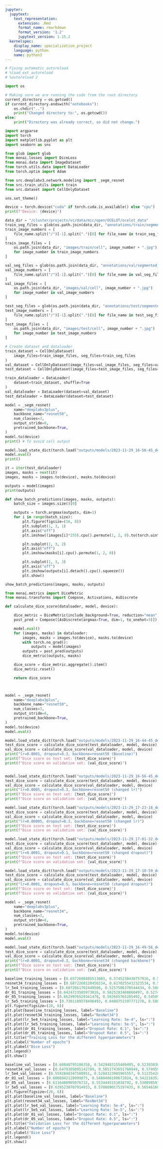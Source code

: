 ```yaml
---
jupyter:
  jupytext:
    text_representation:
      extension: .Rmd
      format_name: rmarkdown
      format_version: '1.2'
      jupytext_version: 1.15.2
  kernelspec:
    display_name: specialization_project
    language: python
    name: python3
---
```


```python
# Fixing automatic autoreload
# %load_ext autoreload
# %autoreload 2
```

```python
import os 

# Making sure we are running the code from the root directory
current_directory = os.getcwd()
if current_directory.endswith("notebooks"):
    os.chdir("..")
    print("Changed directory to:", os.getcwd())
else:
    print("Directory was already correct, so did not change.")
```

```python
import argparse
import torch
import matplotlib.pyplot as plt 
import seaborn as sns

from glob import glob
from monai.losses import DiceLoss
from monai.data import ImageDataset
from torch.utils.data import DataLoader
from torch.optim import Adam

from src.deeplabv3.network.modeling import _segm_resnet
from src.train_utils import train
from src.dataset import CellOnlyDataset

sns.set_theme()

device = torch.device("cuda" if torch.cuda.is_available() else "cpu")
print(f"Device: {device}")
```

```python
data_dir = "/cluster/projects/vc/data/mic/open/OCELOT/ocelot_data"
train_seg_files = glob(os.path.join(data_dir, "annotations/train/segmented_cell/*"))
train_image_numbers = [
    file_name.split("/")[-1].split(".")[0] for file_name in train_seg_files
]
train_image_files = [
    os.path.join(data_dir, "images/train/cell", image_number + ".jpg")
    for image_number in train_image_numbers
]

val_seg_files = glob(os.path.join(data_dir, "annotations/val/segmented_cell/*"))
val_image_numbers = [
    file_name.split("/")[-1].split(".")[0] for file_name in val_seg_files
]
val_image_files = [
    os.path.join(data_dir, "images/val/cell", image_number + ".jpg")
    for image_number in val_image_numbers
]

test_seg_files = glob(os.path.join(data_dir, "annotations/test/segmented_cell/*"))
test_image_numbers = [
    file_name.split("/")[-1].split(".")[0] for file_name in test_seg_files
]
test_image_files = [
    os.path.join(data_dir, "images/test/cell", image_number + ".jpg")
    for image_number in test_image_numbers
]

# Create dataset and dataloader
train_dataset = CellOnlyDataset(
    image_files=train_image_files, seg_files=train_seg_files
)
val_dataset = CellOnlyDataset(image_files=val_image_files, seg_files=val_seg_files)
test_dataset = CellOnlyDataset(image_files=test_image_files, seg_files=test_seg_files)

train_dataloader = DataLoader(
    dataset=train_dataset, shuffle=True
)
val_dataloader = DataLoader(dataset=val_dataset)
test_dataloader = DataLoader(dataset=test_dataset)
```

```python
model = _segm_resnet(
    name="deeplabv3plus",
    backbone_name="resnet50",
    num_classes=3,
    output_stride=8,
    pretrained_backbone=True,
)
model.to(device)
print() # To avoid cell output
```

```python
model.load_state_dict(torch.load("outputs/models/2023-11-29_16-56-45_deeplabv3plus_cell_only_lr-0.0005_dropout-0.3_backbone-resnet50_epochs-100.pth"))
model.eval()
print()
```

```python
it = iter(test_dataloader)
images, masks = next(it)
images, masks = images.to(device), masks.to(device)

outputs = model(images)
print(outputs)
```

```python
def show_batch_predictions(images, masks, outputs): 
    batch_size = images.size()[0]

    outputs = torch.argmax(outputs, dim=1)
    for i in range(batch_size): 
        plt.figure(figsize=(16, 8))
        plt.subplot(1, 3, 1)
        plt.axis("off")
        plt.imshow((images[i]*255).cpu().permute(1, 2, 0).to(torch.uint8))

        plt.subplot(1, 3, 2)
        plt.axis("off")
        plt.imshow(masks[i].cpu().permute(1, 2, 0))

        plt.subplot(1, 3, 3)
        plt.axis("off")
        plt.imshow(outputs[i].detach().cpu().squeeze())
        plt.show()

show_batch_predictions(images, masks, outputs)
```

```python
from monai.metrics import DiceMetric
from monai.transforms import Compose, Activations, AsDiscrete

def calculate_dice_score(dataloader, model, device): 

    dice_metric = DiceMetric(include_background=True, reduction="mean")
    post_pred = Compose([AsDiscrete(argmax=True, dim=1, to_onehot=3)])

    model.eval()
    for (images, masks) in dataloader: 
        images, masks = images.to(device), masks.to(device)
        with torch.no_grad(): 
            outputs = model(images)
        outputs = post_pred(outputs)
        dice_metric(outputs, masks)

    dice_score = dice_metric.aggregate().item()
    dice_metric.reset()

    return dice_score



model = _segm_resnet(
    name="deeplabv3plus",
    backbone_name="resnet50",
    num_classes=3,
    output_stride=8,
    pretrained_backbone=True,
)
model.to(device)
model.eval()

model.load_state_dict(torch.load("outputs/models/2023-11-29_16-44-45_deeplabv3plus_cell_only_lr-0.0001_dropout-0.3_backbone-resnet50_epochs-100.pth"))
test_dice_score = calculate_dice_score(test_dataloader, model, device)
val_dice_score = calculate_dice_score(val_dataloader, model, device)
print("lr=0.0001, dropout=0.3, backbone=resnet50 (Baseline)")
print(f"Dice score on test set: {test_dice_score}")
print(f"Dice score on validation set: {val_dice_score}")


model.load_state_dict(torch.load("outputs/models/2023-11-29_16-56-45_deeplabv3plus_cell_only_lr-0.0005_dropout-0.3_backbone-resnet50_epochs-100.pth"))
test_dice_score = calculate_dice_score(test_dataloader, model, device)
val_dice_score = calculate_dice_score(val_dataloader, model, device)
print("lr=0.0005, dropout=0.3, backbone=resnet50 (changed lr)")
print(f"Dice score on test set: {test_dice_score}")
print(f"Dice score on validation set: {val_dice_score}")

model.load_state_dict(torch.load("outputs/models/2023-11-29_17-23-18_deeplabv3plus_cell_only_lr-5e-05_dropout-0.3_backbone-resnet50_epochs-100.pth"))
test_dice_score = calculate_dice_score(test_dataloader, model, device)
val_dice_score = calculate_dice_score(val_dataloader, model, device)
print("lr=0.00005, dropout=0.3, backbone=resnet50 (changed lr)")
print(f"Dice score on test set: {test_dice_score}")
print(f"Dice score on validation set: {val_dice_score}")

model.load_state_dict(torch.load("outputs/models/2023-11-29_17-01-32_deeplabv3plus_cell_only_lr-0.0001_dropout-0.1_backbone-resnet50_epochs-100.pth"))
test_dice_score = calculate_dice_score(test_dataloader, model, device)
val_dice_score = calculate_dice_score(val_dataloader, model, device)
print("lr=0.0001, dropout=0.1, backbone=resnet50 (changed dropout)")
print(f"Dice score on test set: {test_dice_score}")
print(f"Dice score on validation set: {val_dice_score}")

model.load_state_dict(torch.load("outputs/models/2023-11-29_17-10-59_deeplabv3plus_cell_only_lr-0.0001_dropout-0.5_backbone-resnet50_epochs-100.pth"))
test_dice_score = calculate_dice_score(test_dataloader, model, device)
val_dice_score = calculate_dice_score(val_dataloader, model, device)
print("lr=0.0001, dropout=0.5, backbone=resnet50 (changed dropout)")
print(f"Dice score on test set: {test_dice_score}")
print(f"Dice score on validation set: {val_dice_score}")

model = _segm_resnet(
    name="deeplabv3plus",
    backbone_name="resnet34",
    num_classes=3,
    output_stride=8,
    pretrained_backbone=True,
)
model.to(device)
model.eval()

model.load_state_dict(torch.load("outputs/models/2023-11-29_16-49-56_deeplabv3plus_cell_only_lr-0.0001_dropout-0.3_backbone-resnet34_epochs-100.pth"))
test_dice_score = calculate_dice_score(test_dataloader, model, device)
val_dice_score = calculate_dice_score(val_dataloader, model, device)
print("lr=0.0001, dropout=0.3, backbone=resnet34 (changed backbone)")
print(f"Dice score on test set: {test_dice_score}")
print(f"Dice score on validation set: {val_dice_score}")
```

```python
baseline_training_losses = [0.6572608485513803, 0.5745230438757916, 0.5390014125376331, 0.5211421366857023, 0.5071037290047626, 0.5004768779083174, 0.48167853026973956, 0.4692953794586415, 0.4597666366976135, 0.4557831013689236, 0.4498100931547126, 0.44199558727595273, 0.43892089505584875, 0.4394994061820361, 0.429680908821067, 0.42406576932693013, 0.4170009737112084, 0.4149132924420493, 0.4180908659282996, 0.4053467147204341, 0.4022889751560834, 0.39632812568119596, 0.39747742852386164, 0.3904849077974047, 0.38658881004975765, 0.3792952286953829, 0.3781884160577034, 0.3800964385879283, 0.37282890811258435, 0.36936060810575677, 0.3682644519270683, 0.3633603161695052, 0.36237843060980035, 0.35410044996105894, 0.35049447538901346, 0.3471941984429651, 0.3432705767300664, 0.342697978627925, 0.3423216288187066, 0.3374400734901428, 0.33437560103377517, 0.33607117679654336, 0.32838924289966115, 0.3235730735623107, 0.3243653819877274, 0.3207710026478281, 0.3170901914032138, 0.31629273204170927, 0.31578901501334444, 0.31742803904475, 0.31450426031132134, 0.3150268473795482, 0.31170921362176235, 0.30176053272218123, 0.30213953889146145, 0.29993758882795063, 0.29415183377509213, 0.2935696295937713, 0.29151905495293284, 0.28804946736413606, 0.2855530721800668, 0.28564850469024816, 0.2860147737118663, 0.28253338774856257, 0.2790514215522883, 0.27610513628745564, 0.2748622352979621, 0.27847301747117725, 0.28298951715839155, 0.2784918710893514, 0.2728798973317049, 0.26961750917288724, 0.2682491656468839, 0.26547275270734516, 0.26437484701069036, 0.2603936295728294, 0.26077300249313823, 0.25823069591911474, 0.25803302350092905, 0.25653311610221863, 0.2551717359800728, 0.2529297911999177, 0.2525496723092332, 0.25161367928495215, 0.24970926040289354, 0.2483784127600339, 0.24562744400939163, 0.2441388952488802, 0.2441210308853461, 0.24062699261976747, 0.23979991522370553, 0.23995384923657592, 0.23821791489513552, 0.236085942509223, 0.2357815747358361, 0.23604166507720947, 0.23442381620407104, 0.2338462240841924, 0.235361141513805, 0.23385749635647754]
resnet34_training_losses = [0.6872260120450234, 0.6170255432323534, 0.5857228867861689, 0.5612684196355392, 0.5501959396868336, 0.5359939008342977, 0.5280529351866975, 0.5222320514065879, 0.5142820556553043, 0.5090847654002053, 0.5049685805427785, 0.5017943844503286, 0.496350066394222, 0.49308509668525385, 0.4870991220279616, 0.4890064548472969, 0.4915505951764632, 0.48593571721291057, 0.48234348272790717, 0.4733595756851897, 0.4666556934921109, 0.464861594900793, 0.46451969110235874, 0.46157316346557775, 0.4592117369174957, 0.45444366518332036, 0.44841964816560553, 0.4473380270052929, 0.4469946975610694, 0.4435866481187392, 0.438190472977502, 0.4358671228496396, 0.4340741378920419, 0.43093468826644277, 0.42955328980270696, 0.4328829950215865, 0.42428402815546307, 0.42483839757588443, 0.42441331914493013, 0.4202671452444427, 0.4190509763299202, 0.4180043059952405, 0.4114578804191278, 0.41567029210985923, 0.4152925647034937, 0.41359491433416096, 0.41435926970170467, 0.40917893696804436, 0.4086526723540559, 0.4055884875813309, 0.40200446394025063, 0.3984096767951031, 0.40022375145737005, 0.3963963067045017, 0.39919542475622527, 0.3964272713174625, 0.3945064143258698, 0.3898850588165984, 0.38695659807750155, 0.38696639817588185, 0.38514984748801406, 0.38446261140764976, 0.38452101118710574, 0.38704999186554734, 0.388939271167833, 0.39128458621550577, 0.3861465788617426, 0.38172913145045845, 0.3806346028434987, 0.37858894102427426, 0.3762216616650017, 0.37569092426981243, 0.3760213730286579, 0.3751804707001667, 0.37310587386695704, 0.372234939920659, 0.3721784687772089, 0.37012489474549587, 0.36672975092518084, 0.3657356318162412, 0.36746385450265845, 0.3642361723646826, 0.36433178977090486, 0.36401558652216076, 0.36321941991241613, 0.36032772246672184, 0.359822826726096, 0.35866824826415705, 0.36254369847628537, 0.3584324912149079, 0.3547879068218932, 0.3534984302764036, 0.3510206356948736, 0.3484931010372785, 0.3470121269323388, 0.34699309297970365, 0.3471610692082619, 0.3453745568285183, 0.34291147516698256, 0.3399872755517765]
lr_5e4_training_losses = [0.6072661702449506, 0.5257506370544434, 0.5086062165407034, 0.5024133136639228, 0.4943796465030083, 0.4909487829758571, 0.4864271200620211, 0.4837676768119519, 0.4818910470375648, 0.48315933851095344, 0.4764978871895717, 0.4746020505061516, 0.4731210218026088, 0.4664118739274832, 0.4673619311589461, 0.4602107538626744, 0.46167176686800443, 0.45970976673639735, 0.46290322496340824, 0.4526225213821118, 0.4517563861150008, 0.44787643872774563, 0.4457044679384965, 0.43762962222099305, 0.43594790788797233, 0.43910582615779, 0.43765744750316327, 0.4334067518894489, 0.4275166740784278, 0.42985988213465764, 0.42788962905223554, 0.42125114569297206, 0.4198813704343943, 0.42078745594391453, 0.4145077558664175, 0.41085752065365133, 0.41065235367188085, 0.4053032168975243, 0.4111335327992072, 0.4163307167016543, 0.40553093277491054, 0.40509393169329716, 0.4111954138829158, 0.4771738222012153, 0.4958141592832712, 0.46836190269543576, 0.4736884300525372, 0.5106584131717682, 0.5134644861404712, 0.4914126767561986, 0.48067231224133417, 0.47752766196544355, 0.4982725446040814, 0.5012565466073843, 0.4852175813454848, 0.4772261890081259, 0.4720026181294368, 0.47221076282171104, 0.4694616634112138, 0.45593533378380996, 0.4663679581422072, 0.473713678580064, 0.4884715538758498, 0.45543795915750357, 0.4564784994492164, 0.4743064298079564, 0.4612963387599358, 0.46890508074026843, 0.4720165550708771, 0.4783213936365568, 0.462803053855896, 0.45839314506604123, 0.45885564180520866, 0.4659595361122718, 0.5112855113469638, 0.5108832753621615, 0.5129480714981373, 0.4889956799837259, 0.5116833728093367, 0.4847283647610591, 0.47853698088572577, 0.46770033836364744, 0.4757083714008331, 0.46026935348143944, 0.45972548448122463, 0.47725239946292, 0.4619165599346161, 0.4543355730863718, 0.44019192594748274, 0.4478711417088142, 0.4423470506301293, 0.4363261419993181, 0.43418935262239894, 0.4640723719046666, 0.4452712347874275, 0.44026016547129704, 0.4495088435136355, 0.44417695769896876, 0.43537190831624545, 0.43157238180820756]
dr_01_training_losses = [0.6424723505973816, 0.5625283488860497, 0.5274454896266644, 0.5038184431883005, 0.4846308213013869, 0.4745161927663363, 0.4634509568031018, 0.4524431875118842, 0.4440439934913929, 0.43157871227998, 0.4281137649829571, 0.42305854237996615, 0.41789833307266233, 0.4116610105221088, 0.3982126676119291, 0.3963002883470975, 0.3857483020195594, 0.3725467819433946, 0.3729546111363631, 0.3647400214121892, 0.3570178719667288, 0.36467754130180063, 0.3498730982725437, 0.34278088143238655, 0.33555007187219765, 0.3319031394444979, 0.331945636180731, 0.323936318892699, 0.3193066622202213, 0.3281125362102802, 0.317168049628918, 0.3094749968785506, 0.3103486657142639, 0.3054293286341887, 0.3106304303957866, 0.3111842160041516, 0.3019860139259925, 0.2940264213543672, 0.28774136717502885, 0.28567806688638836, 0.2802489496194399, 0.2753591315104411, 0.2760424421383784, 0.2719213604927063, 0.269997759278004, 0.268540620803833, 0.2686081090798745, 0.2648487904897103, 0.26316752319152537, 0.2589250344496507, 0.25888334879508385, 0.2708900703833653, 0.2667536669052564, 0.2597293409017416, 0.25675069185403676, 0.25101457146497874, 0.24719882366748958, 0.24589337339768044, 0.24486602923044792, 0.24437173031843626, 0.241428198493444, 0.24173467869942006, 0.24098786046871773, 0.2379845889715048, 0.2413279891014099, 0.2384168001321646, 0.23849992958398966, 0.23215247931388708, 0.23088127707059566, 0.23001253616351347, 0.22650588578902758, 0.22610507355286524, 0.2255801438139035, 0.22408533486036153, 0.2232740166095587, 0.22672101843815584, 0.22786825608748656, 0.22931998039667423, 0.22619473659075223, 0.22316518930288462, 0.22079758987976955, 0.21858722418546678, 0.21929185356085118, 0.21483815243610968, 0.2151045153920467, 0.21266954793379858, 0.21140885800123216, 0.21167589964774938, 0.2094740622318708, 0.20814674210089903, 0.2097505000921396, 0.2080872288117042, 0.20805955265577022, 0.20490700029409847, 0.2053251516360503, 0.20665985575089088, 0.20500411104697447, 0.2063828455714079, 0.20489065589813085, 0.20437741107665575]
dr_05_training_losses = [0.6629976529341478, 0.582665765285492, 0.545095269038127, 0.5282460891283476, 0.5154537916183471, 0.49614276931836054, 0.4902894657391768, 0.48343012057817897, 0.47648549263293927, 0.4752952250150534, 0.46991646243975715, 0.46410362399541416, 0.46795884324954107, 0.4617777622663058, 0.4589665834720318, 0.45243301620850196, 0.4512303127692296, 0.4488352271226736, 0.4509577751159668, 0.44326363847805905, 0.43979927118007955, 0.43552919167738696, 0.4365945394222553, 0.4348621794810662, 0.431173516695316, 0.42492373218903173, 0.41848987340927124, 0.4176449326368479, 0.4150855564154111, 0.41263885681445783, 0.4088142748062427, 0.4074793558854323, 0.4035005720762106, 0.39851702176607573, 0.4004115315584036, 0.396188322855876, 0.39763806416438174, 0.38744638791451086, 0.3894844820866218, 0.38679290138758143, 0.3806902032632094, 0.38019024041982796, 0.37819511752862195, 0.37139306572767405, 0.37056841621032127, 0.3639032441836137, 0.36855982633737416, 0.36213031319471506, 0.3586469664023473, 0.35859943009339845, 0.35752631150759184, 0.3553837015078618, 0.34955817002516526, 0.3460166335105896, 0.3425415066572336, 0.3378442239302855, 0.3366494818375661, 0.3360259292217401, 0.33141372341376085, 0.32647159443451806, 0.3269584197264451, 0.3426657924285302, 0.330259145452426, 0.3234402500666105, 0.3229072378231929, 0.32019518315792084, 0.3172503003707299, 0.3155729768367914, 0.31555285499646113, 0.3104526881988232, 0.31026825125400836, 0.3134690541487474, 0.3058379418574847, 0.30507112924869245, 0.3015504130950341, 0.3034164233849599, 0.3073023864856133, 0.2987839724008854, 0.2950754816715534, 0.29264171031805186, 0.2933803209891686, 0.28862730379288015, 0.28626376000734477, 0.28494251714302943, 0.28342520548747135, 0.28256372740635505, 0.2974704045515794, 0.28527709199832035, 0.28435735885913554, 0.2786407291889191, 0.2763969302177429, 0.27292711345049053, 0.27497361027277434, 0.2721131730538148, 0.2686155101427665, 0.2659758175794895, 0.27672566656882946, 0.273012048464555, 0.26928963225621444, 0.27105975517859826]
lr_5e5_training_losses = [0.7301189578496493, 0.6408751597771278, 0.588036046578334, 0.5666293767782358, 0.5460132699746352, 0.532283297410378, 0.5253624255840595, 0.5158265677782206, 0.5056280136108399, 0.4959407852246211, 0.49572589168181785, 0.48531691294450024, 0.48665588727364173, 0.4808688411345849, 0.47453103707386896, 0.47302866257154025, 0.4737242015508505, 0.465962722668281, 0.45634328356155984, 0.45121101232675404, 0.44790594623639035, 0.45001061237775364, 0.43966193382556623, 0.43678944477668175, 0.4340656936168671, 0.4305158459223234, 0.42689524247096133, 0.42022930062734165, 0.4200902003508348, 0.4182013754661267, 0.4134397978966053, 0.4111252968127911, 0.4105463789059566, 0.4089530532176678, 0.39494705291894766, 0.3945713075307699, 0.3968220632809859, 0.3904352944630843, 0.3888224056133857, 0.3833926063317519, 0.3806767647082989, 0.38145394508655256, 0.3811381729749533, 0.3794428752018855, 0.37996749648681055, 0.37170523955271795, 0.3667223783639761, 0.37140721541184646, 0.36212872175069954, 0.3614451046173389, 0.3615988002373622, 0.3594167993618892, 0.3546666736786182, 0.3546450688288762, 0.3482409440554105, 0.34996915046985333, 0.34327315458884605, 0.3456285256605882, 0.342610024030392, 0.3431194007396698, 0.3373250200198247, 0.33502820890683394, 0.33430860248895794, 0.3332898071179023, 0.3345961272716522, 0.32785974282484787, 0.3315298075859363, 0.33026555776596067, 0.3267104827440702, 0.3264635031039898, 0.32669670513043036, 0.3219055567796414, 0.32247389532052556, 0.3179852918936656, 0.3240271190038094, 0.317278885612121, 0.31272368866663713, 0.3133987754583359, 0.3119717994561562, 0.30685853430858023, 0.3044797585560725, 0.303449825827892, 0.308233900482838, 0.3035122247842642, 0.30084237868969255, 0.2993692508110633, 0.30049266333763414, 0.29828210725234106, 0.3077105315831991, 0.29834106518672066, 0.2987250571067517, 0.29877767012669487, 0.2929730887596424, 0.2903938868871102, 0.2967125482284106, 0.29424996078014376, 0.28873163094887366, 0.2898672266648366, 0.28835541262076453, 0.28726682387865504]
plt.figure(figsize=(20, 6))
plt.plot(baseline_training_losses, label="Baseline")
plt.plot(resnet34_training_losses, label="ResNet34")
plt.plot(lr_5e4_training_losses, label="Learning Rate: 5e-4", ls=":")
plt.plot(lr_5e5_training_losses, label="Learning Rate: 5e-5", ls=":")
plt.plot(dr_01_training_losses, label="Dropout Rate: 0.1", ls=":")
plt.plot(dr_05_training_losses, label="Dropout Rate: 0.5", ls=":")
plt.title("Training Loss for the different hyperparameters")
plt.xlabel("Number of epochs")
plt.ylabel("Dice Loss")
plt.legend()
plt.show()
```

```python
baseline_val_losses = [0.60840795106358, 0.5429483155409495, 0.5239383098151948, 0.526654753420088, 0.5041655252377192, 0.492653273873859, 0.49022511144479114, 0.4829270276758406, 0.49687332411607105, 0.48246579037772286, 0.49013176891538834, 0.4966228488418791, 0.48499537342124516, 0.4831855876578225, 0.48939737180868786, 0.48045238355795544, 0.4795576681693395, 0.4776704791519377, 0.48258199128839707, 0.47439517577489215, 0.48484256698025596, 0.5035728199614419, 0.4805670711729262, 0.4825870676173104, 0.477879845433765, 0.47858672506279415, 0.48104334043131936, 0.5109313180049261, 0.48019394112957847, 0.4797976828283734, 0.48243216011259293, 0.48552236954371136, 0.48502929011980694, 0.4818113115098741, 0.4995023078388638, 0.47946276101801133, 0.4830912931097878, 0.4845019082228343, 0.49555356634987724, 0.47898129291004604, 0.48427486585246193, 0.484182756808069, 0.48976856138971114, 0.48245936466587913, 0.49592169953717125, 0.4944054451253679, 0.49157055219014484, 0.4869065549638536, 0.4914136694537269, 0.4898167633348041, 0.4998532765441471, 0.4856710152493583, 0.49110059440135956, 0.48510156240728164, 0.48458204170068103, 0.49132682383060455, 0.48806262347433305, 0.4776354365878635, 0.48732950124475694, 0.487478483054373, 0.49700521263811326, 0.49245628383424545, 0.4937627696328693, 0.49487918615341187, 0.4920561611652374, 0.5002572867605422, 0.49379371106624603, 0.4868348207738664, 0.4986979448133045, 0.4977603091133965, 0.4975006977717082, 0.49822143382496303, 0.4972820050186581, 0.5003975745704439, 0.5006928725375069, 0.49993158214622074, 0.49590154820018345, 0.5065073437160916, 0.4964037819041146, 0.5042407827244865, 0.5057758473687701, 0.498639487557941, 0.5095162457889981, 0.49527355862988365, 0.49337677160898846, 0.5049712161223093, 0.5022668027215533, 0.4961111479335361, 0.4948828054798974, 0.50186787545681, 0.501279718346066, 0.49893396264976925, 0.5017570339971118, 0.5015290462308459, 0.507232000430425, 0.4983510176340739, 0.4995574702819188, 0.4986801693836848, 0.4971669730212953, 0.5200306690401502]
resnet34_val_losses = [0.6479305095142789, 0.5851743651760949, 0.5749597118960487, 0.5443180269665189, 0.5351917478773329, 0.5188629875580469, 0.5075605064630508, 0.5079574882984161, 0.5046803918149736, 0.5069421943691041, 0.5394362873501248, 0.5023437589406967, 0.5115151090754403, 0.49411434100733864, 0.4931743840376536, 0.49873526725504136, 0.504378961192237, 0.49580510291788316, 0.5062619066900678, 0.4904010064072079, 0.5049165553516812, 0.4881614115503099, 0.49648647838168675, 0.5224088297949897, 0.4938216954469681, 0.4928745958540175, 0.48618243634700775, 0.503975025481648, 0.4892648094230228, 0.4849962161646949, 0.4927241305510203, 0.49625275532404584, 0.49711232218477464, 0.49265507691436344, 0.4942572663227717, 0.49109935263792676, 0.49346286058425903, 0.5119731078545252, 0.49069228437211776, 0.5005770557456546, 0.4992987679110633, 0.49458155367109513, 0.48866913219292957, 0.4975917720132404, 0.49245941307809615, 0.5108056250545714, 0.4959100931882858, 0.494288381603029, 0.4966651317146089, 0.48878742423322463, 0.487047263317638, 0.4920492900742425, 0.5018739567862617, 0.49149104124969906, 0.49950230452749467, 0.49605408476458657, 0.4980175776614083, 0.49098536206616294, 0.4874786304103004, 0.48981455630726284, 0.4859892941183514, 0.4895765847629971, 0.4920102424091763, 0.48255785637431675, 0.4840092841121886, 0.4931340101692412, 0.48309837612840867, 0.49077100886238945, 0.5037042631043328, 0.49576403697331745, 0.48892109592755634, 0.48625228305657703, 0.4942687220043606, 0.4832698686255349, 0.49822086426946854, 0.49254460963937974, 0.4861295637157228, 0.491831479801072, 0.4983040574524138, 0.5031453669071198, 0.486175161268976, 0.48999497294425964, 0.49195362130800885, 0.48538874089717865, 0.49376865890291, 0.48648017479313743, 0.4926496065325207, 0.49386389719115364, 0.5010960168308682, 0.49056896070639294, 0.4919681085480584, 0.49025794863700867, 0.48984379404120976, 0.4949248714579476, 0.4852694521347682, 0.48733946018748814, 0.48834316266907585, 0.4904641658067703, 0.49223065707418656, 0.49246832231680554]
lr_5e4_val_losses = [0.5592848347580951, 0.5204323905965557, 0.5123542845249176, 0.5017993631570236, 0.5101420063039531, 0.497563264940096, 0.503772444051245, 0.4999838886053666, 0.49625931356264197, 0.5163415488989457, 0.49951956712681317, 0.5497297229974166, 0.5028746568638346, 0.49798593443372974, 0.4977877658346425, 0.5027901387732961, 0.5313205965187239, 0.495165730300157, 0.4990771425806958, 0.48651999623879144, 0.4848874781442725, 0.5046358264010885, 0.48614579568738525, 0.49583210763723956, 0.4790711467680724, 0.49096778553465137, 0.49480453263158386, 0.4889793810637101, 0.4933717315611632, 0.5176204637340878, 0.49933646684107574, 0.4765363776165506, 0.49804891192394757, 0.4909623330054076, 0.4865029039590255, 0.506966479446577, 0.49671846757764404, 0.4856673194014508, 0.4967158929161403, 0.4827235159666642, 0.4855582636335622, 0.49169665315876837, 0.504583477973938, 0.4857289596744206, 0.5295891243478527, 0.4848623172096584, 0.4670641072418379, 0.4998877566793691, 0.4989310956519583, 0.48815879225730896, 0.480265472246253, 0.4699232021103735, 0.5620398236357648, 0.4975461376749951, 0.4917077979315882, 0.5010478898234989, 0.4845267715661422, 0.47510225228641345, 0.46798844829849573, 0.4746204692384471, 0.4742528899856236, 0.5120999826037366, 0.4734195691087972, 0.46180112076842267, 0.4902901571729909, 0.4724540243978086, 0.4501438451849896, 0.48707366378411004, 0.4922903685466103, 0.5267645159493322, 0.45520375863365503, 0.4564103937667349, 0.46363420071809186, 0.46505281588305597, 0.5530329761297806, 0.4865991667560909, 0.5246739193149235, 0.5003063834231832, 0.49455684682597284, 0.47794006570525793, 0.4763218501339788, 0.46240552611972974, 0.4699456717657006, 0.44769557662632153, 0.4555250302605007, 0.4770201483498449, 0.44267766242441925, 0.44390926024188165, 0.4317301434019338, 0.47516987375591113, 0.4442095043866531, 0.43955153356427734, 0.4408353696698728, 0.4643060564994812, 0.44393271985261334, 0.44488820822342584, 0.4618488213290339, 0.44601526726847107, 0.43636247256527777, 0.44641677063444385]
dr_01_val_losses = [0.6008842120999875, 0.5480406180672024, 0.5422163527944813, 0.49701535313025763, 0.49285556699918665, 0.4915411161339801, 0.5096147773058518, 0.48137185884558636, 0.4804496220920397, 0.4938030087429544, 0.483905052361281, 0.4797625502814417, 0.48859499459681305, 0.48648903033007745, 0.4911773917467698, 0.4839066228140955, 0.48598487351251685, 0.472272576197334, 0.4891619941462641, 0.4845914672250333, 0.49569701241410297, 0.5056132790835007, 0.4895874831987464, 0.49446259633354517, 0.4894469121228094, 0.4844447788984879, 0.485700284657271, 0.4867602586746216, 0.48651175784028095, 0.49780708421831543, 0.4958085223384526, 0.48645974242168927, 0.4985744577387105, 0.4899365396603294, 0.4977764409521352, 0.48915339423262555, 0.48654113645138947, 0.4926087130670962, 0.4942035506600919, 0.4935620349386464, 0.4946037453153859, 0.5022225794584855, 0.5029017238513284, 0.4939666468164195, 0.5015176988166311, 0.4954736997251925, 0.5123465100060338, 0.4984282592068548, 0.49712217372396716, 0.5026267676249795, 0.5014311075210571, 0.5005734316680742, 0.5080522221067677, 0.503759301227072, 0.497819633587547, 0.5022123404171156, 0.5078766047954559, 0.49733533807422803, 0.508085723804391, 0.5029722555823948, 0.5048083377921063, 0.5102187213690385, 0.5121302410312321, 0.5049666321795919, 0.5191069958002671, 0.5043770800466123, 0.49995829100194183, 0.5105563842731974, 0.5150958481042281, 0.5063606435837953, 0.5042785911456399, 0.505567615446837, 0.5090557388637377, 0.5123519223669301, 0.508670476467713, 0.5001509850439818, 0.511633883351865, 0.5176278002884077, 0.5162689932014631, 0.5170796345109525, 0.5188220661619435, 0.5294564612533735, 0.5006838298362234, 0.5109113973119984, 0.5111673163331073, 0.5159131055292876, 0.5099537165268607, 0.509310976318691, 0.5070798513681992, 0.5086164280124332, 0.5102068652277407, 0.5163646664308466, 0.5244878465714662, 0.5132305453652921, 0.5192036045634228, 0.5067108247591101, 0.5083148855230083, 0.5154116011184194, 0.5141145366689434, 0.510390078244002]
dr_05_val_losses = [0.6116480905076732, 0.5534445151038792, 0.5308985917464547, 0.5183331603589265, 0.5218370310638262, 0.4926857909430628, 0.4859575888384943, 0.48187208823535754, 0.4832209465296372, 0.4850508479968361, 0.47444728664729907, 0.47999183509660803, 0.4763698772243831, 0.4806006745151851, 0.4700928848722707, 0.4774874604266623, 0.4805824393811433, 0.47680796618046967, 0.4715485093386277, 0.47647175192832947, 0.47212648262148316, 0.48352200440738513, 0.4749179430629896, 0.5127216098101243, 0.48291659355163574, 0.48201701045036316, 0.4696046204670616, 0.47213112530500995, 0.47072399440019025, 0.4744732626106428, 0.46772441008816595, 0.4694055228129677, 0.4813056380852409, 0.4786907006864962, 0.4724110105763311, 0.4886847566003385, 0.48858662662298785, 0.47801391974739404, 0.48306607811347296, 0.48583355157271674, 0.4846701311028522, 0.4758081747137982, 0.4900988729103752, 0.4770811290844627, 0.47908774795739545, 0.48495041805764905, 0.4893916923066844, 0.48588130396345386, 0.4877054471036662, 0.4738668760527735, 0.4914087070071179, 0.4766254321388576, 0.4927354118098383, 0.4859368166197901, 0.48256878230882727, 0.4857688287030096, 0.48488234177879663, 0.48913594562074414, 0.4874281598174054, 0.49011777017427527, 0.5032662827035655, 0.48561762338099274, 0.4886206349600916, 0.49377306129621423, 0.49568350677904877, 0.49521710950395337, 0.4852106376834538, 0.4903168496878251, 0.4923950213453044, 0.5013800587343133, 0.4882458007853964, 0.4921993742818418, 0.48835958346076636, 0.5006897086682527, 0.491235736919486, 0.49016302953595703, 0.4826265132945517, 0.4884930628797282, 0.4834093153476715, 0.48800477385520935, 0.48713941548181616, 0.4866813680400019, 0.49027612934941833, 0.49543642609015753, 0.4947005108646724, 0.4977489295213119, 0.49205988775128906, 0.4907188635805379, 0.49086191602375195, 0.4966067619945692, 0.4894207754860754, 0.4900977469008902, 0.4966790015282838, 0.506294459104538, 0.4961901721747025, 0.4889224417831587, 0.5039513175902159, 0.5088390254456064, 0.49674629517223523, 0.5028636636941329]
lr_5e5_val_losses = [0.6395230707914933, 0.5788890175197435, 0.5654616019000178, 0.530392613099969, 0.560567311618639, 0.5031236073245173, 0.5158926080102506, 0.5091045356315115, 0.4905661059462506, 0.49458976413892664, 0.4883125864941141, 0.4813560014185698, 0.48392189067343006, 0.49434789885645325, 0.4848318087018054, 0.49487841647604236, 0.47775572538375854, 0.48574616468471027, 0.4830673233322475, 0.480646269476932, 0.4749528027099112, 0.4687778638756793, 0.47202378381853516, 0.4863577109316121, 0.4771648476953092, 0.47395872551461926, 0.4824054655821427, 0.4780061594817949, 0.4723177072794541, 0.4816020182941271, 0.5098864500937255, 0.47966586895610974, 0.47672169364016986, 0.4842252174149389, 0.4791116882925448, 0.4818290433158045, 0.47945881149043207, 0.4905021268388499, 0.48420248472172284, 0.5119452269180961, 0.48243542728216754, 0.5066832627939142, 0.4898434981055882, 0.4913243418154509, 0.48495507888171985, 0.475020012129908, 0.5036402383576268, 0.4874648179696954, 0.4870617000953011, 0.4972728996173195, 0.4903245503487794, 0.49694606273070624, 0.4890834585480068, 0.484900018443232, 0.4991320047689521, 0.4902264540610106, 0.49189966787462647, 0.4932963446430538, 0.48358100263968756, 0.5114469411580459, 0.5010307703329169, 0.4913434554701266, 0.4931241196134816, 0.5079047939051753, 0.49460291473761847, 0.48871315043905506, 0.49859253738237463, 0.49372537498888763, 0.4922169485817785, 0.4886250871679057, 0.49203580358754034, 0.49252272170522937, 0.510130015404328, 0.5203589084355728, 0.492258669241615, 0.49670044753862463, 0.5055901732133783, 0.4895334697288016, 0.4990205894345823, 0.5020537052465521, 0.49679118394851685, 0.5000593960285187, 0.50204471271971, 0.49280379647793976, 0.4900589468686477, 0.4988186022509699, 0.49112763093865436, 0.4883274604444918, 0.5078274789063827, 0.4932604833789494, 0.5030162451059922, 0.5125801342984905, 0.5052386794401251, 0.49087833839914075, 0.49457840427108435, 0.5112568567628446, 0.5018871763478154, 0.4878528105176013, 0.4961485085280045, 0.5065098145733709]
plt.figure(figsize=(20, 6))
plt.plot(baseline_val_losses, label="Baseline")
plt.plot(resnet34_val_losses, label="ResNet34")
plt.plot(lr_5e4_val_losses, label="Learning Rate: 5e-4", ls=":")
plt.plot(lr_5e5_val_losses, label="Learning Rate: 5e-5", ls=":")
plt.plot(dr_01_val_losses, label="Dropout Rate: 0.1", ls=":")
plt.plot(dr_05_val_losses, label="Dropout Rate: 0.5", ls=":")
plt.title("Validation Loss for the different hyperparameters")
plt.xlabel("Number of epochs")
plt.ylabel("Dice Loss")
plt.legend()
plt.show()
```
